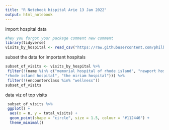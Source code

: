 ```yaml
---
title: "R Notebook hispital Arie 13 Jan 2022"
output: html_notebook
---
```


import hospital data
```r
#hey you forgot your package comment new comment
library(tidyverse)
visits_by_hospital <- read_csv("https://raw.githubusercontent.com/philbowsher/Foundation-of-the-R-Workflow-workshop-2019-09-06/master/Examples/data/visits_by_hospital.csv")

```

subset the data for important hospitals
```r
subset_of_visits <- visits_by_hospital %>%
 filter(!(name %in% c("memorial hospital of rhode island", "newport hospital", 
"rhode island hospital", "the miriam hospital"))) %>%
 filter(!(encounterclass %in% "wellness"))
subset_of_visits
```

data viz of top visits
```r
 subset_of_visits %>%
 ggplot() +
  aes(x = n, y = total_visits) +
  geom_point(shape = "circle", size = 1.5, colour = "#112446") +
  theme_minimal()
```